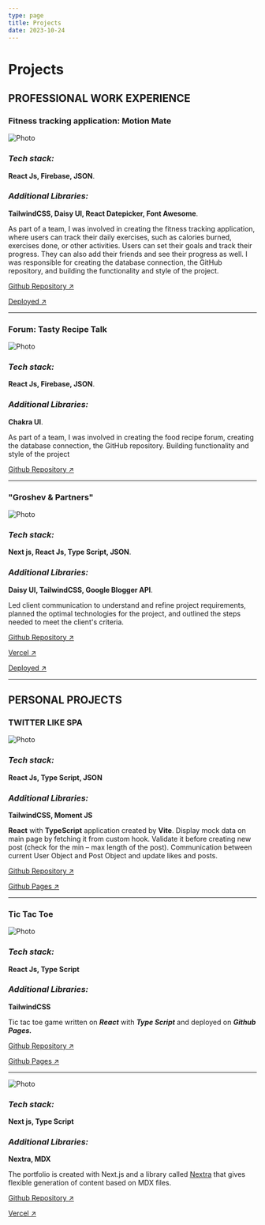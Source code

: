 ```yaml
---
type: page
title: Projects
date: 2023-10-24
---
```


# Projects


## PROFESSIONAL WORK EXPERIENCE

### Fitness tracking application: Motion Mate

<Image
  src='/images/motion-mate.jpg'
  alt='Photo'
  width={1125}
  height={750}
  priority
  className='next-image'
/>

### **_Tech stack:_**

**React Js, Firebase, JSON**.

### **_Additional Libraries:_**

**TailwindCSS, Daisy UI, React Datepicker, Font Awesome**.

As part of a team, I was involved in creating the fitness tracking application, where users can track their daily exercises, such as calories burned, exercises done, or other activities. Users can set their goals and track their progress. They can also add their friends and see their progress as well. I was responsible for creating the database connection, the GitHub repository, and building the functionality and style of the project.

[Github Repository ↗ ](https://github.com/A58-Agents-Team1/Motion.Mate 'Github Repository')

[Deployed ↗ ](https://a58-agents-team1.github.io/Motion.Mate// 'Deployed on Github Pages')

---

### Forum: Tasty Recipe Talk

<Image
  src='/images/tasty-recipe-talk.jpg'
  alt='Photo'
  width={1125}
  height={750}
  priority
  className='next-image'
/>

### **_Tech stack:_**

**React Js, Firebase, JSON**.

### **_Additional Libraries:_**

**Chakra UI**.

As part of a team, I was involved in creating the food recipe forum, creating the database connection, the GitHub repository. Building functionality and style of the project

[Github Repository ↗ ](https://github.com/A58-Agents-Team1/Tasty-Recipe-Talk 'Github Repository')

---

### "Groshev & Partners"

<Image
  src='/images/lawyers.jpg'
  alt='Photo'
  width={1125}
  height={750}
  priority
  className='next-image'
/>

### **_Tech stack:_**

**Next js, React Js, Type Script, JSON**.

### **_Additional Libraries:_**

**Daisy UI, TailwindCSS, Google Blogger API**.

Led client communication to understand and refine project requirements, planned the optimal technologies for the project, and outlined the steps needed to meet the client's criteria.

[Github Repository ↗ ](https://github.com/Radoslav-Marinovv/lawyers-next 'Github Repository')

[Vercel ↗ ](https://lawyers-next.vercel.app 'Deployed on Vercel')

[Deployed ↗ ](https://www.legalbg.net 'Groshev & Partners')

---

## PERSONAL PROJECTS

### TWITTER LIKE SPA

<Image
  src='/images/like-comment.jpg'
  alt='Photo'
  width={1125}
  height={750}
  priority
  className='next-image'
/>

### **_Tech stack:_**

**React Js, Type Script, JSON**

### **_Additional Libraries:_**

**TailwindCSS, Moment JS**

**React** with **TypeScript** application created by **Vite**.
Display mock data on main page by fetching it from custom hook. Validate it before
creating new post (check for the min – max length of the post). Communication between
current User Object and Post Object and update likes and posts.

[Github Repository ↗ ](https://github.com/Radoslav-Marinovv/like-comment 'Github Repository')

[Github Pages ↗ ](https://radoslav-marinovv.github.io/like-comment 'Github Pages')

---

### Tic Tac Toe

<Image
  src='/images/tic-tac-toe-light.jpg'
  alt='Photo'
  width={1125}
  height={750}
  priority
  className='next-image'
/>

### **_Tech stack:_**

**React Js, Type Script**

### **_Additional Libraries:_**

**TailwindCSS**

Tic tac toe game written on **_React_** with **_Type Script_** and deployed on **_Github Pages._**

[Github Repository ↗ ](https://github.com/Radoslav-Marinovv/react-ts-tic-tac-toe 'Github Repository')

[Github Pages ↗ ](https://radoslav-marinovv.github.io/react-ts-tic-tac-toe 'Github Pages')

---

<Image
  src='/images/portfolio.jpg'
  alt='Photo'
  width={1125}
  height={750}
  priority
  className='next-image'
/>

### **_Tech stack:_**

**Next js, Type Script**

### **_Additional Libraries:_**

**Nextra, MDX**

The portfolio is created with Next.js and a library called [Nextra](https://nextra.vercel.app/) that gives flexible generation of content based on MDX files.

[Github Repository ↗ ](https://github.com/Radoslav-Marinovv/portfolio 'Github Repository')

[Vercel ↗ ](https://portfolio-radoslav-marinov.vercel.app/ 'Deployed on Vercel')
